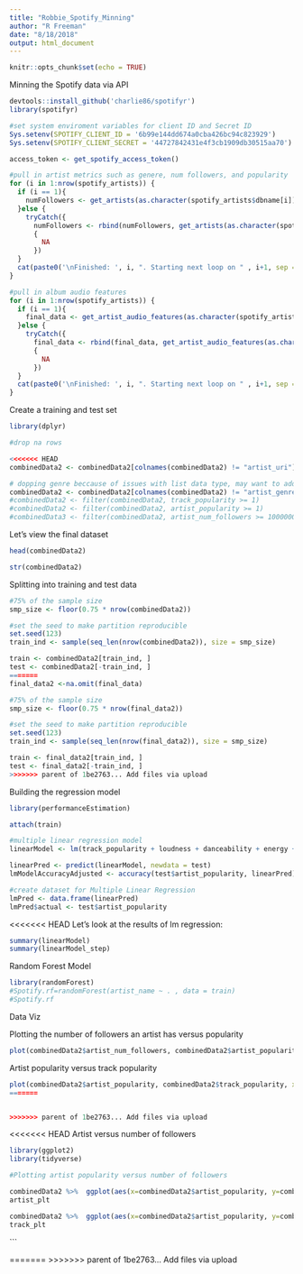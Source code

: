 ```yaml
---
title: "Robbie_Spotify_Minning"
author: "R Freeman"
date: "8/18/2018"
output: html_document
---
```


```r
knitr::opts_chunk$set(echo = TRUE)
```

Minning the Spotify data via API 

```r

devtools::install_github('charlie86/spotifyr')
library(spotifyr)

#set system enviroment variables for client ID and Secret ID
Sys.setenv(SPOTIFY_CLIENT_ID = '6b99e144dd674a0cba426bc94c823929')
Sys.setenv(SPOTIFY_CLIENT_SECRET = '44727842431e4f3cb1909db30515aa70')

access_token <- get_spotify_access_token()

#pull in artist metrics such as genere, num followers, and popularity
for (i in 1:nrow(spotify_artists)) {
  if (i == 1){
    numFollowers <- get_artists(as.character(spotify_artists$dbname[i]))
  }else {
    tryCatch({
      numFollowers <- rbind(numFollowers, get_artists(as.character(spotify_artists$dbname[i])))},error=function(cond)
      {
        NA
      })
  }
  cat(paste0('\nFinished: ', i, ". Starting next loop on " , i+1, sep =' '))
}

#pull in album audio features 
for (i in 1:nrow(spotify_artists)) {
  if (i == 1){
    final_data <- get_artist_audio_features(as.character(spotify_artists$dbname[i]))
  }else {
    tryCatch({
      final_data <- rbind(final_data, get_artist_audio_features(as.character(spotify_artists$dbname[i])))},error=function(cond)
      {
        NA
      })
  }
  cat(paste0('\nFinished: ', i, ". Starting next loop on " , i+1, sep =' '))
}
```

Create a training and test set 

```r
library(dplyr)

#drop na rows 

<<<<<<< HEAD
combinedData2 <- combinedData2[colnames(combinedData2) != "artist_uri"]

# dopping genre beccause of issues with list data type, may want to add back later 
combinedData2 <- combinedData2[colnames(combinedData2) != "artist_genres"]
#combinedData2 <- filter(combinedData2, track_popularity >= 1)
#combinedData2 <- filter(combinedData2, artist_popularity >= 1)
#combinedData3 <- filter(combinedData2, artist_num_followers >= 1000000)


```

Let's view the final dataset

```r

head(combinedData2)

```

```r
str(combinedData2)
```


Splitting into training and test data 

```r

#75% of the sample size
smp_size <- floor(0.75 * nrow(combinedData2))

#set the seed to make partition reproducible
set.seed(123)
train_ind <- sample(seq_len(nrow(combinedData2)), size = smp_size)

train <- combinedData2[train_ind, ]
test <- combinedData2[-train_ind, ]
=======
final_data2 <-na.omit(final_data)

#75% of the sample size
smp_size <- floor(0.75 * nrow(final_data2))

#set the seed to make partition reproducible
set.seed(123)
train_ind <- sample(seq_len(nrow(final_data2)), size = smp_size)

train <- final_data2[train_ind, ]
test <- final_data2[-train_ind, ]
>>>>>>> parent of 1be2763... Add files via upload
```

Building the regression model 

```r
library(performanceEstimation)

attach(train)

#multiple linear regression model
linearModel <- lm(track_popularity + loudness + danceability + energy + acousticness +liveness + instrumentalness, data = train)

linearPred <- predict(linearModel, newdata = test)
lmModelAccuracyAdjusted <- accuracy(test$artist_popularity, linearPred)

#create dataset for Multiple Linear Regression
lmPred <- data.frame(linearPred)
lmPred$actual <- test$artist_popularity

```
   
<<<<<<< HEAD
Let's look at the results of lm regression: 

```r
summary(linearModel)
summary(linearModel_step)

```




Random Forest Model 

```r
library(randomForest)
#Spotify.rf=randomForest(artist_name ~ . , data = train)
#Spotify.rf

```


Data Viz 


Plotting the number of followers an artist has versus popularity 

```r

plot(combinedData2$artist_num_followers, combinedData2$artist_popularity, xlab = "Number of Followers", ylab = "Artist Popularity")

```
Artist popularity versus track popularity 
```r
plot(combinedData2$artist_popularity, combinedData2$track_popularity, xlab = "Artist Popularity", ylab = "Track Popularity")
=======


>>>>>>> parent of 1be2763... Add files via upload
```




<<<<<<< HEAD
Artist versus number of followers  

```r
library(ggplot2)
library(tidyverse)

#Plotting artist popularity versus number of followers 

combinedData2 %>%  ggplot(aes(x=combinedData2$artist_popularity, y=combinedData2$artist_num_followers)) + geom_point()+ labs(x='Artist Popularity',y="Number of Followers (in Millions)") -> artist_plt
artist_plt

```
```r

combinedData2 %>%  ggplot(aes(x=combinedData2$artist_popularity, y=combinedData2$track_popularity)) + geom_point()+ labs(x='Artist Popularity',y="Track Popularity") -> track_plt
track_plt

```








```


=======
>>>>>>> parent of 1be2763... Add files via upload
